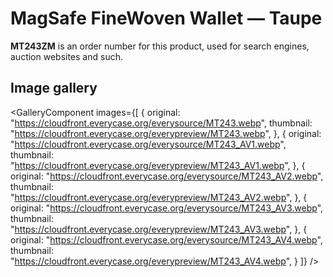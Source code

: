 
# MagSafe FineWoven Wallet — Taupe

<Callout type='info' emoji='👉🏻'>**MT243ZM** is an order number for this product, used for search engines, auction websites and such.</Callout>

## Image gallery

<GalleryComponent
    images={[
      {
        original: "https://cloudfront.everycase.org/everysource/MT243.webp",
        thumbnail: "https://cloudfront.everycase.org/everypreview/MT243.webp",
      },
      {
        original: "https://cloudfront.everycase.org/everysource/MT243_AV1.webp",
        thumbnail: "https://cloudfront.everycase.org/everypreview/MT243_AV1.webp",
      },
      {
        original: "https://cloudfront.everycase.org/everysource/MT243_AV2.webp",
        thumbnail: "https://cloudfront.everycase.org/everypreview/MT243_AV2.webp",
      },
      {
        original: "https://cloudfront.everycase.org/everysource/MT243_AV3.webp",
        thumbnail: "https://cloudfront.everycase.org/everypreview/MT243_AV3.webp",
      },
      {
        original: "https://cloudfront.everycase.org/everysource/MT243_AV4.webp",
        thumbnail: "https://cloudfront.everycase.org/everypreview/MT243_AV4.webp",
      }
    ]}
  />
